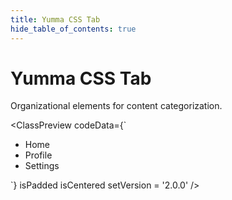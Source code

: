 ```yaml
---
title: Yumma CSS Tab
hide_table_of_contents: true
---
```



# Yumma CSS Tab

Organizational elements for content categorization.

<ClassPreview
  codeData={`<ul class="d-f fs-sm fw-w t-ac">
    <li class="mr-2">
      <a class="d-ib p-3 rad-2 h:t-l-gray-2 fw-600">Home</a>
    </li>
    <li class="mr-2">
      <a class="d-ib p-3 rad-2 h:t-l-gray-2 fw-600">Profile</a>
    </li>
    <li class="mr-2">
      <a class="bg-gray bs-sm d-ib p-3 rad-2 t-white fw-600">Settings</a>
    </li>
  </ul>`}
  isPadded
  isCentered
  setVersion = '2.0.0' 
/>
